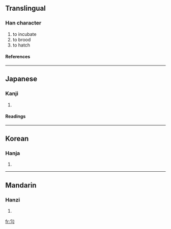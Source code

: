 ==Translingual==
===Han character===
{{Han char|rad=勹|as=02|sn=4|four=|canj=心人 (PO), X心人 (XPO)}}
# to incubate
# to brood
# to hatch
====References====
{{Han ref|kx=0150.220|dkj=02499|dj=0339.120|hdz=10256.010|uh=52FD|ud=21245}}
----
==Japanese==
===Kanji===
{{ja-kanji|grade=|rs=勹02}}
# {{defn|Japanese}} 
====Readings====
{{ja-readings|on=[[ぶん]] (bun), [[もん]] (mon), [[ほう]] (hō), [[ぼう]] (bō), [[ひょう]] (hyō)|kun=[[つつむ]] (tsutsumu)}}
----
==Korean==
===Hanja===
{{ko-hanja|hangeul=문|rv=mun|mr=mun}}
# {{defn|Korean}}
----
==Mandarin==
===Hanzi===
{{cmn-hanzi|pin=bào (bao4)|wg=pao<sup>4</sup>}}
# {{defn|Mandarin}}

[[fr:勽]]
